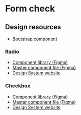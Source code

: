 
<Meta of={FormCheckStories} />

# Form check
<Canvas>
  <Story of={FormCheckStories.Default} />
</Canvas>

## Design resources
- [Bootstrap component](https://getbootstrap.com/docs/5.3/forms/checks-radios/)

### Radio
- [Component library (Figma)](https://www.figma.com/file/qKsxl3ogIlBp7dafgxXuCA/QLD-GOV-DDS?type=design&node-id=6274-42582&mode=design&t=sWeMBpAnKzpGzmWI-4)
- [Master component file (Figma)](https://www.figma.com/file/qKsxl3ogIlBp7dafgxXuCA/QLD-GOV-DDS?type=design&node-id=11056-321347&mode=design&t=9b0T06NG5P47amzB-0)
- [Design System website](https://www.design-system.health.qld.gov.au/components/radio-buttons)

### Checkbox
- [Component library (Figma)](https://www.figma.com/file/qKsxl3ogIlBp7dafgxXuCA/QLD-GOV-DDS?type=design&node-id=11185-257399&mode=design&t=9b0T06NG5P47amzB-4)
- [Master component file (Figma)](https://www.figma.com/file/qKsxl3ogIlBp7dafgxXuCA/QLD-GOV-DDS?type=design&node-id=11056-321348&mode=design&t=9b0T06NG5P47amzB-0)
- [Design System website](https://www.design-system.health.qld.gov.au/components/checkboxes)
